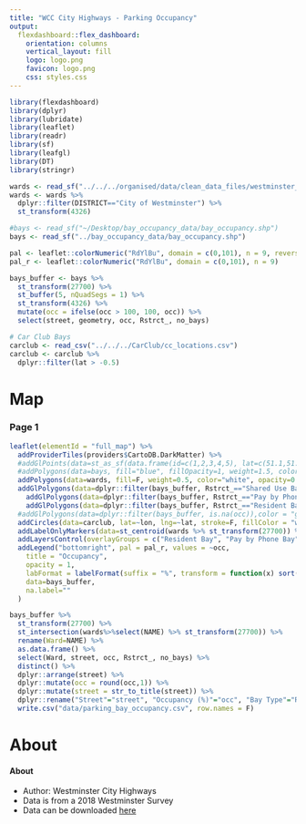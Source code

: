 ```yaml
---
title: "WCC City Highways - Parking Occupancy"
output: 
  flexdashboard::flex_dashboard:
    orientation: columns
    vertical_layout: fill
    logo: logo.png
    favicon: logo.png
    css: styles.css
---
```

 
```r
library(flexdashboard)
library(dplyr)
library(lubridate)
library(leaflet)
library(readr)
library(sf)
library(leafgl)
library(DT) 
library(stringr)
```

```r
wards <- read_sf("../../../organised/data/clean_data_files/westminster_boundary_files/London-wards-2018/London-wards-2018_ESRI/London_Ward.shp")
wards <- wards %>%
  dplyr::filter(DISTRICT=="City of Westminster") %>%
  st_transform(4326)

#bays <- read_sf("~/Desktop/bay_occupancy_data/bay_occupancy.shp")
bays <- read_sf("../bay_occupancy_data/bay_occupancy.shp")

pal <- leaflet::colorNumeric("RdYlBu", domain = c(0,101), n = 9, reverse = T)
pal_r <- leaflet::colorNumeric("RdYlBu", domain = c(0,101), n = 9)

bays_buffer <- bays %>%
  st_transform(27700) %>%
  st_buffer(5, nQuadSegs = 1) %>% 
  st_transform(4326) %>%
  mutate(occ = ifelse(occ > 100, 100, occ)) %>%
  select(street, geometry, occ, Rstrct_, no_bays)

# Car Club Bays
carclub <- read_csv("../../../CarClub/cc_locations.csv")
carclub <- carclub %>%
  dplyr::filter(lat > -0.5)
```

Map {data-icon="fa-map"}
=====================================  

### Page 1 {.no-padding .no-title}

```r
leaflet(elementId = "full_map") %>% 
  addProviderTiles(providers$CartoDB.DarkMatter) %>%
  #addGlPoints(data=st_as_sf(data.frame(id=c(1,2,3,4,5), lat=c(51.1,51.2,51.3,51.4,51.5), lon=c(1.1,1.2,1.3,1.5,1.6)), coords=c("lon", "lat")))
  #addPolygons(data=bays, fill="blue", fillOpacity=1, weight=1.5, color = ~pal(occ), label=~round(occ,1))
  addPolygons(data=wards, fill=F, weight=0.5, color="white", opacity=0.9) %>%
  addGlPolygons(data=dplyr::filter(bays_buffer, Rstrct_=="Shared Use Bay"),color = ~pal(occ), fillColor=~pal(occ), popup=~paste(round(occ,1), "% Occupancy", sep=""), group="Shared Use Bay") %>%
    addGlPolygons(data=dplyr::filter(bays_buffer, Rstrct_=="Pay by Phone Bay"),color = ~pal(occ), fillColor=~pal(occ), popup=~paste(round(occ,1), "% Occupancy", sep=""), group="Pay by Phone Bay") %>%
    addGlPolygons(data=dplyr::filter(bays_buffer, Rstrct_=="Resident Bay"),color = ~pal(occ), fillColor=~pal(occ), popup=~paste(round(occ,1), "% Occupancy", sep=""), group="Resident Bay") %>%
  #addGlPolygons(data=dplyr::filter(bays_buffer, is.na(occ)),color = "grey", fillColor="grey", popup=~paste(round(occ,1), "% Occupancy", sep=""), group="Resident Bay") %>%
  addCircles(data=carclub, lat=~lon, lng=~lat, stroke=F, fillColor = "white", radius=20, fillOpacity = 0.9, label=~Location, group="Car Club Bays") %>%
  addLabelOnlyMarkers(data=st_centroid(wards %>% st_transform(27700)) %>% st_transform(4326), label=~NAME, labelOptions = labelOptions(noHide = TRUE, direction = 'top', textOnly = TRUE, style=list(color="white", stroke="black", "background-color"="rgba(1,1,1,0.7)")), group="Ward Labels") %>%
  addLayersControl(overlayGroups = c("Resident Bay", "Pay by Phone Bay", "Shared Use Bay", "Car Club Bays", "Ward Labels"), position = "topright", options=layersControlOptions(collapsed = FALSE)) %>%
  addLegend("bottomright", pal = pal_r, values = ~occ,
    title = "Occupancy",
    opacity = 1,
    labFormat = labelFormat(suffix = "%", transform = function(x) sort(x, decreasing = TRUE)),
    data=bays_buffer,
    na.label=""
  )
```


```r
bays_buffer %>%
  st_transform(27700) %>%
  st_intersection(wards%>%select(NAME) %>% st_transform(27700)) %>%
  rename(Ward=NAME) %>%
  as.data.frame() %>%
  select(Ward, street, occ, Rstrct_, no_bays) %>%
  distinct() %>%
  dplyr::arrange(street) %>%
  dplyr::mutate(occ = round(occ,1)) %>%
  dplyr::mutate(street = str_to_title(street)) %>%
  dplyr::rename("Street"="street", "Occupancy (%)"="occ", "Bay Type"="Rstrct_", "No. Bays"="no_bays") %>%
  write.csv("data/parking_bay_occupancy.csv", row.names = F)
```

About {data-icon="fa-bars"}
===================================== 

#### About

* Author: Westminster City Highways
* Data is from a 2018 Westminster Survey
* Data can be downloaded [here](https://github.com/Jhumbl/WCC-Parking-Occupancy/tree/main/data)

<!-- Description of Report -->

